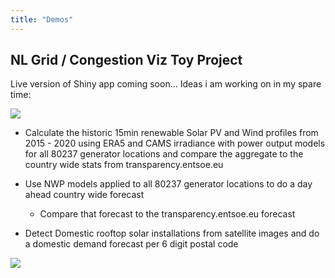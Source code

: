 ```yaml
---
title: "Demos"
---
```


## NL Grid / Congestion Viz Toy Project

Live version of Shiny app coming soon... Ideas i am working on in my spare time:

![](images/clipboard-464465516.png)

-   Calculate the historic 15min renewable Solar PV and Wind profiles from 2015 - 2020 using ERA5 and CAMS irradiance with power output models for all 80237 generator locations and compare the aggregate to the country wide stats from transparency.entsoe.eu

-   Use NWP models applied to all 80237 generator locations to do a day ahead country wide forecast

    -   Compare that forecast to the transparency.entsoe.eu forecast

-   Detect Domestic rooftop solar installations from satellite images and do a domestic demand forecast per 6 digit postal code

![](images/clipboard-479522462.png)

 <!-- <iframe width="780" height="400" src="https://quarto.org/" title="Quarto Documentation"></iframe> -->

